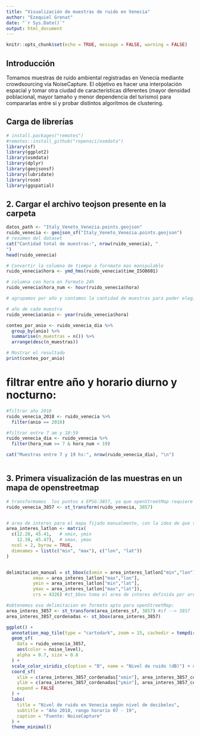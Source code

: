 ```yaml
---
title: "Visualización de muestras de ruido en Venecia"
author: "Ezequiel Grenat"
date: "`r Sys.Date()`"
output: html_document
---
```


```r
knitr::opts_chunk$set(echo = TRUE, message = FALSE, warning = FALSE)
```

## Introducción
Tomamos muestras de ruido ambiental registradas en Venecia mediante crowdsourcing via NoiseCapture. El objetivo es hacer una interpolación espacial y tomar otra ciudad de características diferentes (mayor densidad poblacional, mayor tamaño y menor dependencia del turismo) para compararlas entre si y probar distintos algoritmos de clustering. 


## Carga de librerías

```r
# install.packages("remotes")
#remotes::install_github("ropensci/osmdata")
library(sf)
library(ggplot2)
library(osmdata)
library(dplyr)
library(geojsonsf)
library(lubridate)
library(rosm)
library(ggspatial)


```

## 2. Cargar el archivo teojson presente en la carpeta 

```r
datos_path <- "Italy_Veneto_Venezia.points.geojson"
ruido_venecia <- geojson_sf("Italy_Veneto_Venezia.points.geojson")
# resumen del dataset
cat("Cantidad total de muestras:", nrow(ruido_venecia), "
")
head(ruido_venecia)
```

```r
# Convertir la columna de tiempo a fornmato mas manipulable 
ruido_venecia$hora <- ymd_hms(ruido_venecia$time_ISO8601)

# columna con hora en formato 24h
ruido_venecia$hora_num <- hour(ruido_venecia$hora)

# agrupamos por año y contamos la cantidad de muestras para poder elegir un corte

# año de cada muestra
ruido_venecia$anio <- year(ruido_venecia$hora)

conteo_por_anio <- ruido_venecia_dia %>%
  group_by(anio) %>%
  summarise(n_muestras = n()) %>%
  arrange(desc(n_muestras))

# Mostrar el resultado
print(conteo_por_anio)
```


# filtrar entre año y horario diurno y nocturno: 
```r

#filtrar año 2018
ruido_venecia_2018 <- ruido_venecia %>% 
  filter(anio == 2018)

#filtrar entre 7 am y 18:59 
ruido_venecia_dia <- ruido_venecia %>%
  filter(hora_num >= 7 & hora_num < 19)

cat("Muestras entre 7 y 19 hs:", nrow(ruido_venecia_dia), "\n")



```

## 3. Primera visualización de las muestras en un mapa de openstreetmap

```r

# transformamos  los puntos a EPSG:3857, ya que openStreetMap requiere dicho formato
ruido_venecia_3857 <- st_transform(ruido_venecia, 3857)


# area de interes para el mapa fijado manualmente, con la idea de que solamente salga la isla 
area_interes_latlon <- matrix(
  c(12.28, 45.41,   # xmin, ymin
    12.38, 45.47),  # xmax, ymax
  ncol = 2, byrow = TRUE,
  dimnames = list(c("min", "max"), c("lon", "lat"))
)


delimitacion_manual = st_bbox(c(xmin = area_interes_latlon["min","lon"], 
          xmax = area_interes_latlon["max","lon"],
          ymin = area_interes_latlon["min","lat"], 
          ymax = area_interes_latlon["max","lat"]), 
          crs = 4326) #st_bbox toma el area de interes definida por area_interes_latlon y lo transforma a un objeto de sf

#obtenemos esa delimitacion en formato apto para openStreetMap:
area_interes_3857 <- st_transform(area_interes_sf, 3857) #sf --> 3857
area_interes_3857_cordenadas <- st_bbox(area_interes_3857) 

ggplot() +
  annotation_map_tile(type = "cartodark", zoom = 15, cachedir = tempdir()) + #preferencias para el mapa importado de open street map
  geom_sf(
    data = ruido_venecia_3857,
    aes(color = noise_level),
    alpha = 0.7, size = 0.8
  ) +
  scale_color_viridis_c(option = "B", name = "Nivel de ruido (dB)") + #dejar E para colores interpretables por daltonicos
  coord_sf(
    xlim = c(area_interes_3857_cordenadas["xmin"], area_interes_3857_cordenadas["xmax"]),
    ylim = c(area_interes_3857_cordenadas["ymin"], area_interes_3857_cordenadas["ymax"]),
    expand = FALSE
  ) +
  labs(
    title = "Nivel de ruido en Venecia según nivel de decibeles",
    subtitle = "Año 2018, rango horario 07 - 19",
    caption = "Fuente: NoiseCapture"
  ) +
  theme_minimal()


```
